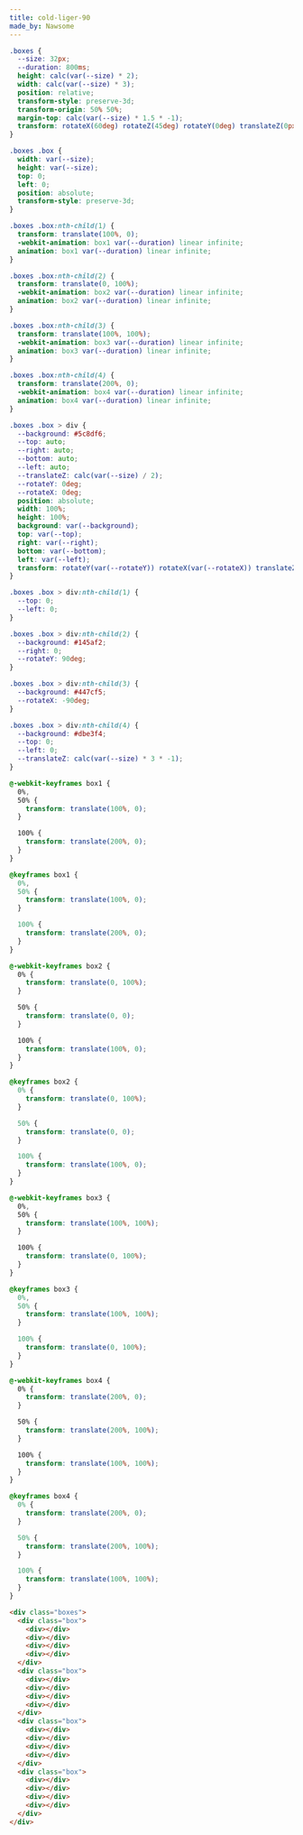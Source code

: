 ```yaml
---
title: cold-liger-90
made_by: Nawsome
---
```


```css
.boxes {
  --size: 32px;
  --duration: 800ms;
  height: calc(var(--size) * 2);
  width: calc(var(--size) * 3);
  position: relative;
  transform-style: preserve-3d;
  transform-origin: 50% 50%;
  margin-top: calc(var(--size) * 1.5 * -1);
  transform: rotateX(60deg) rotateZ(45deg) rotateY(0deg) translateZ(0px);
}

.boxes .box {
  width: var(--size);
  height: var(--size);
  top: 0;
  left: 0;
  position: absolute;
  transform-style: preserve-3d;
}

.boxes .box:nth-child(1) {
  transform: translate(100%, 0);
  -webkit-animation: box1 var(--duration) linear infinite;
  animation: box1 var(--duration) linear infinite;
}

.boxes .box:nth-child(2) {
  transform: translate(0, 100%);
  -webkit-animation: box2 var(--duration) linear infinite;
  animation: box2 var(--duration) linear infinite;
}

.boxes .box:nth-child(3) {
  transform: translate(100%, 100%);
  -webkit-animation: box3 var(--duration) linear infinite;
  animation: box3 var(--duration) linear infinite;
}

.boxes .box:nth-child(4) {
  transform: translate(200%, 0);
  -webkit-animation: box4 var(--duration) linear infinite;
  animation: box4 var(--duration) linear infinite;
}

.boxes .box > div {
  --background: #5c8df6;
  --top: auto;
  --right: auto;
  --bottom: auto;
  --left: auto;
  --translateZ: calc(var(--size) / 2);
  --rotateY: 0deg;
  --rotateX: 0deg;
  position: absolute;
  width: 100%;
  height: 100%;
  background: var(--background);
  top: var(--top);
  right: var(--right);
  bottom: var(--bottom);
  left: var(--left);
  transform: rotateY(var(--rotateY)) rotateX(var(--rotateX)) translateZ(var(--translateZ));
}

.boxes .box > div:nth-child(1) {
  --top: 0;
  --left: 0;
}

.boxes .box > div:nth-child(2) {
  --background: #145af2;
  --right: 0;
  --rotateY: 90deg;
}

.boxes .box > div:nth-child(3) {
  --background: #447cf5;
  --rotateX: -90deg;
}

.boxes .box > div:nth-child(4) {
  --background: #dbe3f4;
  --top: 0;
  --left: 0;
  --translateZ: calc(var(--size) * 3 * -1);
}

@-webkit-keyframes box1 {
  0%,
  50% {
    transform: translate(100%, 0);
  }

  100% {
    transform: translate(200%, 0);
  }
}

@keyframes box1 {
  0%,
  50% {
    transform: translate(100%, 0);
  }

  100% {
    transform: translate(200%, 0);
  }
}

@-webkit-keyframes box2 {
  0% {
    transform: translate(0, 100%);
  }

  50% {
    transform: translate(0, 0);
  }

  100% {
    transform: translate(100%, 0);
  }
}

@keyframes box2 {
  0% {
    transform: translate(0, 100%);
  }

  50% {
    transform: translate(0, 0);
  }

  100% {
    transform: translate(100%, 0);
  }
}

@-webkit-keyframes box3 {
  0%,
  50% {
    transform: translate(100%, 100%);
  }

  100% {
    transform: translate(0, 100%);
  }
}

@keyframes box3 {
  0%,
  50% {
    transform: translate(100%, 100%);
  }

  100% {
    transform: translate(0, 100%);
  }
}

@-webkit-keyframes box4 {
  0% {
    transform: translate(200%, 0);
  }

  50% {
    transform: translate(200%, 100%);
  }

  100% {
    transform: translate(100%, 100%);
  }
}

@keyframes box4 {
  0% {
    transform: translate(200%, 0);
  }

  50% {
    transform: translate(200%, 100%);
  }

  100% {
    transform: translate(100%, 100%);
  }
}
```

```html
<div class="boxes">
  <div class="box">
    <div></div>
    <div></div>
    <div></div>
    <div></div>
  </div>
  <div class="box">
    <div></div>
    <div></div>
    <div></div>
    <div></div>
  </div>
  <div class="box">
    <div></div>
    <div></div>
    <div></div>
    <div></div>
  </div>
  <div class="box">
    <div></div>
    <div></div>
    <div></div>
    <div></div>
  </div>
</div>
```
